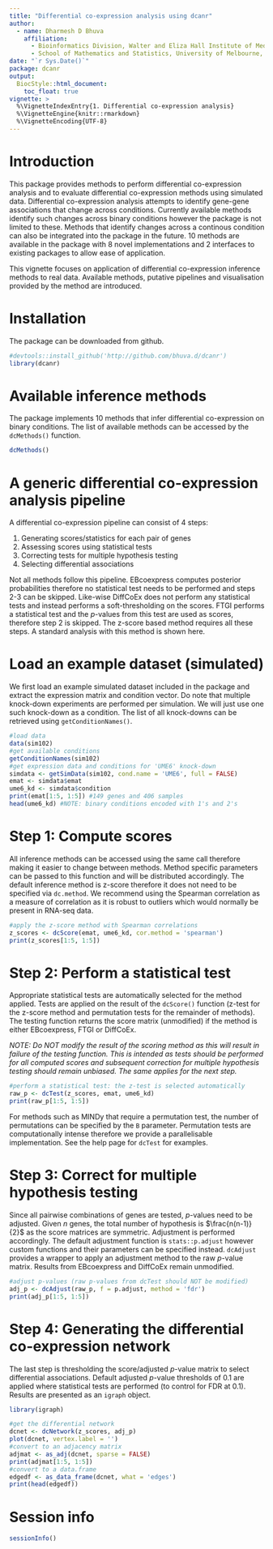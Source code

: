 ```yaml
---
title: "Differential co-expression analysis using dcanr"
author:
  - name: Dharmesh D Bhuva
    affiliation:
      - Bioinformatics Division, Walter and Eliza Hall Institute of Medical Research, Parkville, VIC 3052, Australia
      - School of Mathematics and Statistics, University of Melbourne, Parkville, VIC 3010, Australia
date: "`r Sys.Date()`"
package: dcanr
output:
  BiocStyle::html_document:
    toc_float: true
vignette: >
  %\VignetteIndexEntry{1. Differential co-expression analysis}
  %\VignetteEngine{knitr::rmarkdown}
  %\VignetteEncoding{UTF-8}
---
```


# Introduction
This package provides methods to perform differential co-expression analysis and 
to evaluate differential co-expression methods using simulated data. Differential 
co-expression analysis attempts to identify gene-gene associations that change 
across conditions. Currently available methods identify such changes across binary
conditions however the package is not limited to these. Methods that identify 
changes across a continous condition can also be integrated into the package in 
the future. 10 methods are available in the package with 8 novel implementations
and 2 interfaces to existing packages to allow ease of application.

This vignette focuses on application of differential co-expression inference
methods to real data. Available methods, putative pipelines and visualisation
provided by the method are introduced.

# Installation
The package can be downloaded from github.
```r
#devtools::install_github('http://github.com/bhuva.d/dcanr')
library(dcanr)
```

# Available inference methods
The package implements 10 methods that infer differential co-expression on binary
conditions. The list of available methods can be accessed by the `dcMethods()`
function.

```r
dcMethods()
```

# A generic differential co-expression analysis pipeline
A differential co-expression pipeline can consist of 4 steps:

1. Generating scores/statistics for each pair of genes
2. Assessing scores using statistical tests
3. Correcting tests for multiple hypothesis testing
4. Selecting differential associations

Not all methods follow this pipeline. EBcoexpress computes posterior
probabilities therefore no statistical test needs to be performed and steps 2-3
can be skipped. Like-wise DiffCoEx does not perform any statistical tests and
instead performs a soft-thresholding on the scores. FTGI performs a statistical
test and the $p$-values from this test are used as scores, therefore step 2 is skipped.
The z-score based method requires all these steps. A standard analysis with this
method is shown here. 

# Load an example dataset (simulated)
We first load an example simulated dataset included in the package and extract the
expression matrix and condition vector. Do note that multiple knock-down experiments
are performed per simulation. We will just use one such knock-down as a condition.
The list of all knock-downs can be retrieved using `getConditionNames()`.

```r
#load data
data(sim102)
#get available conditions
getConditionNames(sim102)
#get expression data and conditions for 'UME6' knock-down
simdata <- getSimData(sim102, cond.name = 'UME6', full = FALSE)
emat <- simdata$emat
ume6_kd <- simdata$condition
print(emat[1:5, 1:5]) #149 genes and 406 samples
head(ume6_kd) #NOTE: binary conditions encoded with 1's and 2's
```

# Step 1: Compute scores
All inference methods can be accessed using the same call therefore making it easier
to change between methods. Method specific parameters can be passed to this function
and will be distributed accordingly. The default inference method is z-score
therefore it does not need to be specified via `dc.method`. We recommend using
the Spearman correlation as a measure of correlation as it is robust to outliers
which would normally be present in RNA-seq data.

```r
#apply the z-score method with Spearman correlations
z_scores <- dcScore(emat, ume6_kd, cor.method = 'spearman')
print(z_scores[1:5, 1:5])
```

# Step 2: Perform a statistical test
Appropriate statistical tests are automatically selected for the method applied.
Tests are applied on the result of the `dcScore()` function (z-test for the 
z-score method and permutation tests for the remainder of methods). The testing
function returns the score matrix (unmodified) if the method is either 
EBcoexpress, FTGI or DiffCoEx.

*NOTE: Do NOT modify the result of the scoring method as this will result in
failure of the testing function. This is intended as tests should be performed
for all computed scores and subsequent correction for multiple hypothesis testing
should remain unbiased. The same applies for the next step.*

```r
#perform a statistical test: the z-test is selected automatically
raw_p <- dcTest(z_scores, emat, ume6_kd)
print(raw_p[1:5, 1:5])
```

For methods such as MINDy that require a permutation test, the number of permutations
can be specified by the `B` parameter. Permutation tests are computationally intense
therefore we provide a parallelisable implementation. See the help page for `dcTest`
for examples.

# Step 3: Correct for multiple hypothesis testing
Since all pairwise combinations of genes are tested, $p$-values need to be adjusted.
Given $n$ genes, the total number of hypothesis is $\frac{n(n-1)}{2}$ as the score
matrices are symmetric. Adjustment is performed accordingly. The default adjustment
function is `stats::p.adjust` however custom functions and their parameters can
be specified instead. `dcAdjust` provides a wrapper to apply an adjustment method
to the raw $p$-value matrix. Results from EBcoexpress and DiffCoEx remain unmodified.

```r
#adjust p-values (raw p-values from dcTest should NOT be modified)
adj_p <- dcAdjust(raw_p, f = p.adjust, method = 'fdr')
print(adj_p[1:5, 1:5])
```

# Step 4: Generating the differential co-expression network
The last step is thresholding the score/adjusted $p$-value matrix to select
differential associations. Default adjusted $p$-value thresholds of 0.1 are applied
where statistical tests are performed (to control for FDR at 0.1). Results are
presented as an `igraph` object.

```r
library(igraph)

#get the differential network
dcnet <- dcNetwork(z_scores, adj_p)
plot(dcnet, vertex.label = '')
#convert to an adjacency matrix
adjmat <- as_adj(dcnet, sparse = FALSE)
print(adjmat[1:5, 1:5])
#convert to a data.frame
edgedf <- as_data_frame(dcnet, what = 'edges')
print(head(edgedf))
```

# Session info {.unnumbered}
```r
sessionInfo()
```

